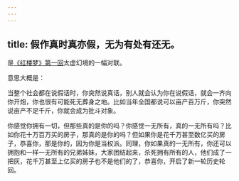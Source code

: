 ```yaml
---
---
---
```

title: 假作真时真亦假，无为有处有还无。
---

是[《红楼梦》第一回](/cn/1/1)太虚幻境的一幅对联。

意思大概是：

当整个社会都在说假话时，你突然说真话，别人就会认为你在说假话，就会一齐向你开炮，你也很有可能死无葬身之地。比如当年全国都说可以亩产百万斤，你突然说亩产不足千斤，你就会成为批斗对象。

你感觉你拥有一切，但那些真的是你的吗？你感觉一无所有，真的一无所有吗？比如你花十万百万买的房子，那真的是你的吗？但如果你是花千万甚至数亿买的房子，恭喜你，那是你的，因为你是当权派。同理，你如果真的一无所有，你还可以拥抱和一样一无所有的兄弟姊妹，大家团结起来，杀死拥有所有的人，他们成了一把灰，花千万甚至上亿买的房子也不是他们的了，恭喜你，开启了新一轮历史轮回。

